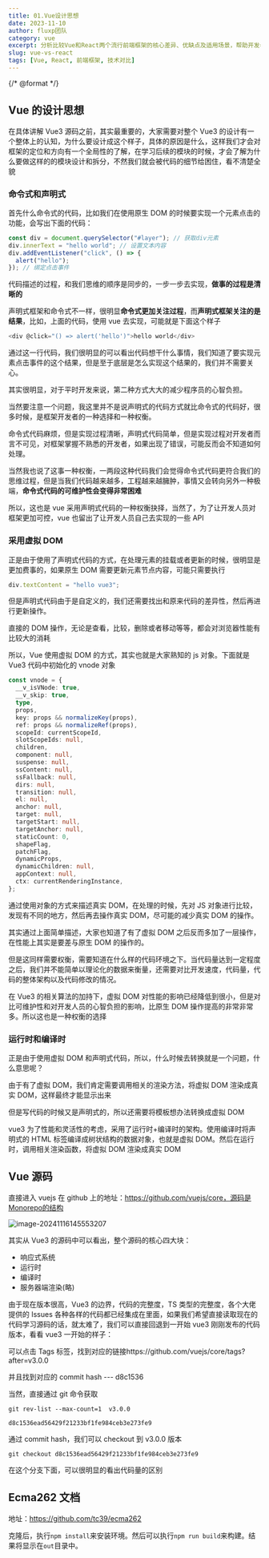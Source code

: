 ---
title: 01.Vue设计思想
date: 2023-11-10
author: fluxp团队
category: vue
excerpt: 分析比较Vue和React两个流行前端框架的核心差异、优缺点及适用场景，帮助开发者做出明智的技术选择。
slug: vue-vs-react
tags: [Vue, React, 前端框架, 技术对比]
---

{/* @format */}

## Vue 的设计思想

在具体讲解 Vue3 源码之前，其实最重要的，大家需要对整个 Vue3 的设计有一个整体上的认知，为什么要设计成这个样子，具体的原因是什么，这样我们才会对框架的定位和方向有一个全局性的了解，在学习后续的模块的时候，才会了解为什么要做这样的的模块设计和拆分，不然我们就会被代码的细节给困住，看不清楚全貌

### 命令式和声明式

首先什么命令式的代码，比如我们在使用原生 DOM 的时候要实现一个元素点击的功能，会写出下面的代码：

```typescript
const div = document.querySelector("#layer"); // 获取div元素
div.innerText = "hello world"; // 设置文本内容
div.addEventListener("click", () => {
  alert("hello");
}); // 绑定点击事件
```

代码描述的过程，和我们思维的顺序是同步的，一步一步去实现，**做事的过程是清晰的**

声明式框架和命令式不一样，很明显**命令式更加关注过程**，而**声明式框架关注的是结果**，比如，上面的代码，使用 vue 去实现，可能就是下面这个样子

```typescript
<div @click="() => alert('hello')">hello world</div>
```

通过这一行代码，我们很明显的可以看出代码想干什么事情，我们知道了要实现元素点击事件的这个结果，但是至于底层是怎么实现这个结果的，我们并不需要关心。

其实很明显，对于平时开发来说，第二种方式大大的减少程序员的心智负担。

当然要注意一个问题，我这里并不是说声明式的代码方式就比命令式的代码好，很多时候，是框架开发者的一种选择和一种权衡。

命令式代码麻烦，但是实现过程清晰，声明式代码简单，但是实现过程对开发者而言不可见，对框架掌握不熟悉的开发者，如果出现了错误，可能反而会不知道如何处理。

当然我也说了这事一种权衡，一两段这种代码我们会觉得命令式代码更符合我们的思维过程，但是当我们代码越来越多，工程越来越臃肿，事情又会转向另外一种极端，**命令式代码的可维护性会变得非常困难**

所以，这也是 vue 采用声明式代码的一种权衡抉择，当然了，为了让开发人员对框架更加可控，vue 也留出了让开发人员自己去实现的一些 API

### 采用虚拟 DOM

正是由于使用了声明式代码的方式，在处理元素的挂载或者更新的时候，很明显是更加费事的，如果原生 DOM 需要更新元素节点内容，可能只需要执行

```typescript
div.textContent = "hello vue3";
```

但是声明式代码由于是自定义的，我们还需要找出和原来代码的差异性，然后再进行更新操作。

直接的 DOM 操作，无论是查看，比较，删除或者移动等等，都会对浏览器性能有比较大的消耗

所以，Vue 使用虚拟 DOM 的方式，其实也就是大家熟知的 js 对象。下面就是 Vue3 代码中初始化的 vnode 对象

```typescript
const vnode = {
  __v_isVNode: true,
  __v_skip: true,
  type,
  props,
  key: props && normalizeKey(props),
  ref: props && normalizeRef(props),
  scopeId: currentScopeId,
  slotScopeIds: null,
  children,
  component: null,
  suspense: null,
  ssContent: null,
  ssFallback: null,
  dirs: null,
  transition: null,
  el: null,
  anchor: null,
  target: null,
  targetStart: null,
  targetAnchor: null,
  staticCount: 0,
  shapeFlag,
  patchFlag,
  dynamicProps,
  dynamicChildren: null,
  appContext: null,
  ctx: currentRenderingInstance,
};
```

通过使用对象的方式来描述真实 DOM，在处理的时候，先对 JS 对象进行比较，发现有不同的地方，然后再去操作真实 DOM，尽可能的减少真实 DOM 的操作。

其实通过上面简单描述，大家也知道了有了虚拟 DOM 之后反而多加了一层操作，在性能上其实是要差与原生 DOM 的操作的。

但是这同样需要权衡，需要知道在什么样的代码环境之下。当代码量达到一定程度之后，我们并不能简单以理论化的数据来衡量，还需要对比开发速度，代码量，代码的整体架构以及代码修改的情况。

在 Vue3 的相关算法的加持下，虚拟 DOM 对性能的影响已经降低到很小，但是对比可维护性和对开发人员的心智负担的影响，比原生 DOM 操作提高的非常非常多。所以这也是一种权衡的选择

### 运行时和编译时

正是由于使用虚拟 DOM 和声明式代码，所以，什么时候去转换就是一个问题，什么意思呢？

由于有了虚拟 DOM，我们肯定需要调用相关的渲染方法，将虚拟 DOM 渲染成真实 DOM，这样最终才能显示出来

但是写代码的时候又是声明式的，所以还需要将模板想办法转换成虚拟 DOM

vue3 为了性能和灵活性的考虑，采用了运行时+编译时的架构。使用编译时将声明式的 HTML 标签编译成树状结构的数据对象，也就是虚拟 DOM。然后在运行时，调用相关渲染函数，将虚拟 DOM 渲染成真实 DOM

## Vue 源码

直接进入 vuejs 在 github 上的地址：https://github.com/vuejs/core，源码是Monorepo的结构

![image-20241116145553207](./assets/image-20241116145553207.png)

其实从 Vue3 的源码中可以看出，整个源码的核心四大块：

- 响应式系统
- 运行时
- 编译时
- 服务器端渲染(略)

由于现在版本很高，Vue3 的边界，代码的完整度，TS 类型的完整度，各个大佬提供的 Issues 各种各样的代码都已经集成在里面，如果我们希望直接读取现在的代码学习源码的话，就太难了，我们可以直接回退到一开始 vue3 刚刚发布的代码版本，看看 vue3 一开始的样子：

可以点击 Tags 标签，找到对应的链接https://github.com/vuejs/core/tags?after=v3.0.0

并且找到对应的 commit hash --- d8c1536

当然，直接通过 git 命令获取

```git
git rev-list --max-count=1  v3.0.0

d8c1536ead56429f21233bf1fe984ceb3e273fe9
```

通过 commit hash，我们可以 checkout 到 v3.0.0 版本

```git
git checkout d8c1536ead56429f21233bf1fe984ceb3e273fe9
```

在这个分支下面，可以很明显的看出代码量的区别

## Ecma262 文档

地址：https://github.com/tc39/ecma262

克隆后，执行`npm install`来安装环境。然后可以执行`npm run build`来构建。结果将显示在`out`目录中。
